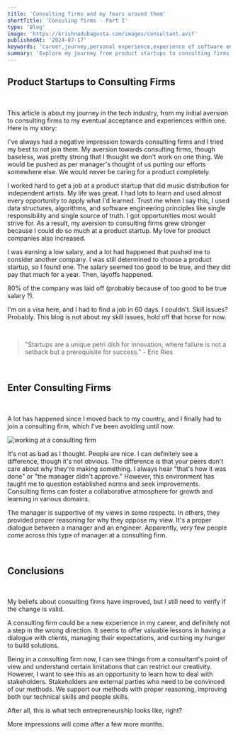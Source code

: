 ```yaml
---
title: 'Consulting firms and my fears around them'
shortTitle: 'Consuling firms - Part I'
type: 'Blog'
image: 'https://krishnadubagunta.com/images/consultant.avif'
publishedAt: '2024-07-17'
keywords: 'career,journey,personal experience,experience of software engineer at a consulting firm'
summary: 'Explore my journey from product startups to consulting firms in this blog. Initially, I resisted consulting, valuing the innovation and hands-on experience in startups. However, after facing layoffs and visa challenges, I joined a consulting firm and found unexpected opportunities for growth. This shift taught me valuable lessons in client management and stakeholder communication. Discover how my perspective on consulting evolved and the unique challenges and opportunities it presents'
---
```


## Product Startups to Consulting Firms

&nbsp;

This article is about my journey in the tech industry, from my initial aversion to consulting firms to my eventual acceptance and experiences within one. Here is my story:

I've always had a negative impression towards consulting firms and I tried my best to not join them. My aversion towards consulting firms, though baseless, was pretty strong that I thought we don't work on one thing. We would be pushed as per manager's thought of us putting our efforts somewhere else. We would never be caring for a product completely.

I worked hard to get a job at a product startup that did music distribution for independent artists. My life was great. I had lots to learn and used almost every opportunity to apply what I'd learned. Trust me when I say this, I used data structures, algorithms, and software engineering principles like single responsibility and single source of truth. I got opportunities most would strive for. As a result, my aversion to consulting firms grew stronger because I could do so much at a product startup. My love for product companies also increased.

I was earning a low salary, and a lot had happened that pushed me to consider another company. I was still determined to choose a product startup, so I found one. The salary seemed too good to be true, and they did pay that much for a year. Then, layoffs happened.

80% of the company was laid off (probably because of too good to be true salary ?).

I'm on a visa here, and I had to find a job in 60 days. I couldn't. Skill issues? Probably. This blog is not about my skill issues, hold off that horse for now.

&nbsp;

> "Startups are a unique petri dish for innovation, where failure is not a setback but a prerequisite for success." - Eric Ries

&nbsp;

## Enter Consulting Firms

&nbsp;

A lot has happened since I moved back to my country, and I finally had to join a consulting firm, which I've been avoiding until now.

![working at a consulting firm](/images/consultant.avif "Working at a consulting firm")

It's not as bad as I thought. People are nice. I can definitely see a difference, though it's not obvious. The difference is that your peers don't care about why they're making something. I always hear "that's how it was done" or "the manager didn't approve." However, this environment has taught me to question established norms and seek improvements. Consulting firms can foster a collaborative atmosphere for growth and learning in various domains.

The manager is supportive of my views in some respects. In others, they provided proper reasoning for why they oppose my view. It's a proper dialogue between a manager and an engineer. Apparently, very few people come across this type of manager at a consulting firm.

&nbsp;

## Conclusions

&nbsp;

My beliefs about consulting firms have improved, but I still need to verify if the change is valid.

A consulting firm could be a new experience in my career, and definitely not a step in the wrong direction. It seems to offer valuable lessons in having a dialogue with clients, managing their expectations, and curbing my hunger to build solutions.

Being in a consulting firm now, I can see things from a consultant's point of view and understand certain limitations that can restrict our creativity. However, I want to see this as an opportunity to learn how to deal with stakeholders. Stakeholders are external parties who need to be convinced of our methods. We support our methods with proper reasoning, improving both our technical skills and people skills.

After all, this is what tech entrepreneurship looks like, right?

More impressions will come after a few more months.